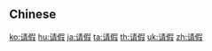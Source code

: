 {{also|請假}}
==Chinese==
{{zh-see|請假}}

[[ko:请假]]
[[hu:请假]]
[[ja:请假]]
[[ta:请假]]
[[th:请假]]
[[uk:请假]]
[[zh:请假]]